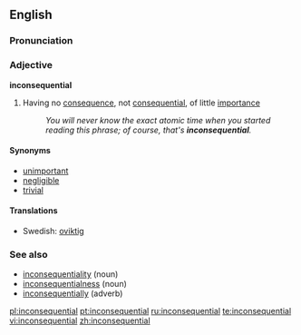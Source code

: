 ==English==

===Pronunciation===
{{ipacregion|Canada}} {{ipac|ɪnˌkɑnsəˈkwɛnʃəl|en-ca-synth-inconsequential.ogg|CA synth}}

===Adjective===
'''inconsequential'''

# Having no [[consequence]], not [[consequential]], of little [[importance]]
#: ''You will never know the exact atomic time when you started reading this phrase; of course, that's '''inconsequential'''.''

====Synonyms====
*[[unimportant]]
*[[negligible]]
*[[trivial]]

====Translations====
*Swedish: [[oviktig]]


===See also===
*[[inconsequentiality]] (noun)
*[[inconsequentialness]] (noun)
*[[inconsequentially]] (adverb)

[[pl:inconsequential]]
[[pt:inconsequential]]
[[ru:inconsequential]]
[[te:inconsequential]]
[[vi:inconsequential]]
[[zh:inconsequential]]